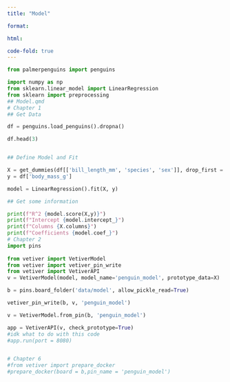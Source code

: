 ```yaml
---
title: "Model"

format:

html:

code-fold: true
---
```


```python
from palmerpenguins import penguins

import numpy as np
from sklearn.linear_model import LinearRegression
from sklearn import preprocessing
## Model.qmd
# Chapter 1
## Get Data

df = penguins.load_penguins().dropna()

df.head(3)


## Define Model and Fit

X = get_dummies(df[['bill_length_mm', 'species', 'sex']], drop_first = True)
y = df['body_mass_g']

model = LinearRegression().fit(X, y)

## Get some information

print(f"R^2 {model.score(X,y)}")
print(f"Intercept {model.intercept_}")
print(f"Columns {X.columns}")
print(f"Coefficients {model.coef_}")
# Chapter 2
import pins
 
from vetiver import VetiverModel
from vetiver import vetiver_pin_write 
from vetiver import VetiverAPI
v = VetiverModel(model, model_name='penguin_model', prototype_data=X)

b = pins.board_folder('data/model', allow_pickle_read=True)

vetiver_pin_write(b, v, 'penguin_model')

v = VetiverModel.from_pin(b, 'penguin_model')

app = VetiverAPI(v, check_prototype=True)
#idk what to do with this code
#app.run(port = 8080)


# Chapter 6
#from vetiver import prepare_docker
#prepare_docker(board = b,pin_name = 'penguin_model')
```
